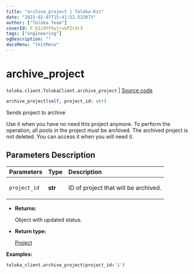 ```yaml
---
title: "archive_project | Toloka-Kit"
date: "2023-02-07T15:41:52.532073"
author: ["Toloka Team"]
coverId: F_bIcOYF9yjrxkPZrXc3
tags: ["engineering"]
ogDescription: ""
docsMenu: "tkitMenu"
---
```


# archive_project
`toloka.client.TolokaClient.archive_project` | [Source code](https://github.com/Toloka/toloka-kit/blob/v1.1.3/src/client/__init__.py#L1030)

```python
archive_project(self, project_id: str)
```

Sends project to archive

Use it when you have no need this project anymore. To perform the operation, all pools in the project must be archived.
The archived project is not deleted. You can access it when you will need it.

## Parameters Description

| Parameters | Type | Description |
| :----------| :----| :-----------|
`project_id`|**str**|<p>ID of project that will be archived.</p>

* **Returns:**

  Object with updated status.

* **Return type:**

  [Project](/docs-new/toloka-kit/reference/toloka.client.project.Project)

**Examples:**

```python
toloka_client.archive_project(project_id='1')
```
